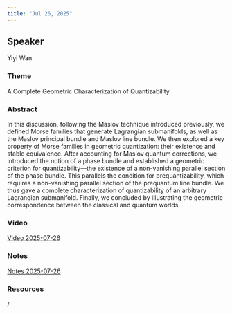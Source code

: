 ```yaml
---
title: "Jul 26, 2025"
---
```


## Speaker
Yiyi Wan

### Theme
A Complete Geometric Characterization of Quantizability

### Abstract
In this discussion, following the Maslov technique introduced previously, we defined Morse families that generate Lagrangian submanifolds, as well as the Maslov principal bundle and Maslov line bundle. We then explored a key property of Morse families in geometric quantization: their existence and stable equivalence. After accounting for Maslov quantum corrections, we introduced the notion of a phase bundle and established a geometric criterion for quantizability—the existence of a non-vanishing parallel section of the phase bundle. This parallels the condition for prequantizability, which requires a non-vanishing parallel section of the prequantum line bundle. We thus gave a complete characterization of quantizability of an arbitrary Lagrangian submanifold. Finally, we concluded by illustrating the geometric correspondence between the classical and quantum worlds.

### Video  
[Video 2025-07-26](https://drive.google.com/file/d/1QJlXiojRHcnPAlFKAsK-bzAeHZS9e-7L/view?usp=sharing)

### Notes  
[Notes 2025-07-26](https://drive.google.com/file/d/17Ew2-_ma8g6QbJSlQfOX2pwr6iBA2ujw/view?usp=sharing)

### Resources  
/